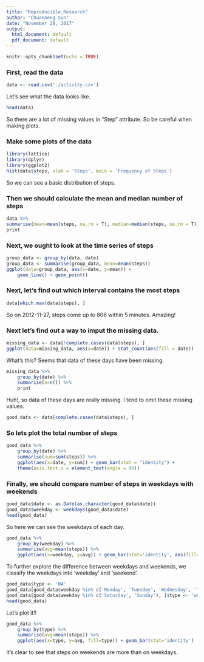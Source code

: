 ```yaml
---
title: "Reproducible_Research"
author: "Chuanneng Sun"
date: "November 28, 2017"
output:
  html_document: default
  pdf_document: default
---
```


```r
knitr::opts_chunk$set(echo = TRUE)
```

### First, read the data
```r
data <- read.csv('./activity.csv')
```

Let's see what the data looks like.
```r
head(data)
```
So there are a lot of missing values in "Step" attribute. So be careful when making plots.

### Make some plots of the data
```r
library(lattice)
library(dplyr)
library(ggplot2)
hist(data$steps, xlab = 'Steps', main = 'Frequency of Steps')
```
So we can see a basic distribution of steps.

### Then we should calculate the mean and median number of steps
```r
data %>%
summarise(mean=mean(steps, na.rm = T), median=median(steps, na.rm = T)) %>%
print
```
### Next, we ought to look at the time series of steps
```r
group_data <- group_by(data, date)
group_data <- summarise(group_data, mean=mean(steps))
ggplot(data=group_data, aes(x=date, y=mean)) +
    geom_line() + geom_point()
```

### Next, let's find out which interval contains the most steps
```r
data[which.max(data$steps), ]
```

So on 2012-11-27, steps come up to 806 within 5 minutes. Amazing!

### Next let's find out a way to imput the missing data.
```r
missing_data <- data[!complete.cases(data$steps), ]
ggplot(data=missing_data, aes(x=date)) + stat_count(aes(fill = date))
```

What's this? Seems that data of these days have been missing.
```r
missing_data %>%
    group_by(date) %>%
    summarise(n=n()) %>%
    print
```
Huh!, so data of these days are really missing.
I tend to omit these missing values.
```r
good_data <- data[complete.cases(data$steps), ]
```

### So lets plot the total number of steps
```r
good_data %>%
    group_by(date) %>%
    summarise(sum=sum(steps)) %>%
    ggplot(aes(x=date, y=sum)) + geom_bar(stat = "identity") +
    theme(axis.text.x = element_text(angle = 90))
```

### Finally, we should compare number of steps in weekdays with weekends
```r
good_data$date <- as.Date(as.character(good_data$date))
good_data$weekday <- weekdays(good_data$date)
head(good_data)
```
So here we can see the weekdays of each day.
```r
good_data %>%
    group_by(weekday) %>%
    summarise(avg=mean(steps)) %>%
    ggplot(aes(x=weekday, y=avg)) + geom_bar(stat='identity', aes(fill=weekday))
```
To further explore the difference between weekdays and weekends, we classify the weekdays into 'weekday' and 'weekend'.
```r
good_data$type <- 'NA'
good_data[good_data$weekday %in% c('Monday', 'Tuesday', 'Wednesday', 'Thursday', 'Friday'), ]$type <- 'weekday'
good_data[good_data$weekday %in% c('Saturday', 'Sunday'), ]$type <- 'weekend'
head(good_data)
```
Let's plot it!!
```r
good_data %>%
    group_by(type) %>%
    summarise(avg=mean(steps)) %>%
    ggplot(aes(x=type, y=avg, fill=type)) + geom_bar(stat='identity')
```

It's clear to see that steps on weekends are more than on weekdays.